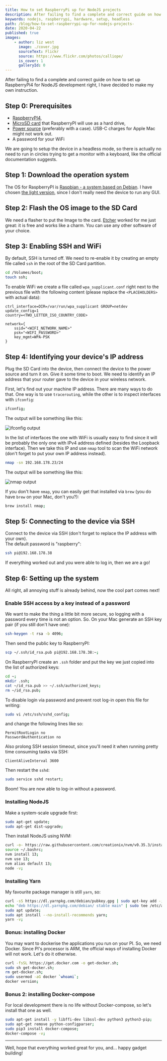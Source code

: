```yaml
---
title: How to set RaspberryPi up for NodeJS projects
description: After failing to find a complete and correct guide on how to set up RaspberryPi4 for NodeJS development right, I have decided to make my own instruction.
keywords: nodejs, raspberrypi, hardware, setup, headless
path: /blog/how-to-set-raspberrypi-up-for-nodejs-projects-
date: 2020-04-22
published: true
images:
    - author: liz west
      image: ./cover.jpg
      sourceText: Flickr
      source: https://www.flickr.com/photos/calliope/
      is_cover: 1
      galleryId: 0
---
```


After failing to find a complete and correct guide on how to set up RaspberryPi4 for NodeJS development right, I have decided to make my own instruction.

## Step 0: Prerequisites

-   [RaspberryPI4](https://www.amazon.de/-/en/dp/B07TC2BK1X/),
-   [MicroSD card](https://www.amazon.de/-/en/gp/product/B073K14CVB/) that RaspberryPI will use as a hard drive,
-   [Power source](https://www.amazon.de/-/en/gp/product/B07V3Z9LRT/) (preferably with a case). USB-C charges for Apple Mac might not work out.
-   A password for your WiFi

We are going to setup the device in a headless mode, so there is actually no need to run in circles trying to get a monitor with a keyboard, like the official documentation suggests.

## Step 1: Download the operation system

The OS for RaspberryPI is [Raspbian - a system based on Debian](https://www.raspberrypi.org/downloads/raspbian/). I have chosen [the light version](https://downloads.raspberrypi.org/raspbian_lite_latest), since I don't really need the device to run any GUI.

## Step 2: Flash the OS image to the SD Card

We need a flasher to put the Image to the card. [Etcher](https://etcher.io/) worked for me just great: it is free and works like a charm. You can use any other software of your choice.

## Step 3: Enabling SSH and WiFi

By default, SSH is turned off. We need to re-enable it by creating an empty file called `ssh` in the root of the SD Card partition.

```bash
cd /Volumes/boot;
touch ssh;
```

To enable WiFi we create a file called `wpa_supplicant.conf` right next to the previous file with the following content (please replace the `<PLACEHOLDERS>` with actual data):

```editorconfig
ctrl_interface=DIR=/var/run/wpa_supplicant GROUP=netdev
update_config=1
country=<TWO_LETTER_ISO_COUNTRY_CODE>

network={
    ssid="<WIFI_NETWORK_NAME>"
    psk="<WIFI_PASSWORD>"
    key_mgmt=WPA-PSK
}
```

## Step 4: Identifying your device's IP address

Plug the SD Card into the device, then connect the device to the power source and turn it on. Give it some time to boot.
We need to identify an IP address that your router gave to the device in your wireless network.

First, let's find out your machine IP address. There are many ways to do that. One way is to use `tracerouting`, while the other is to inspect interfaces with `ifconfig`:

```bash
ifconfig;
```

The output will be something like this:

![ifconfig output](/assets/blog/aux/interfaces.jpg)

In the list of interfaces the one with WiFi is usually easy to find since it will be probably the only one with IPv4 address defined (besides the Loopback interface).
Then we take this IP and use `nmap` tool to scan the WiFi network (don't forget to put your own IP address instead).

```bash
nmap -sn 192.168.178.23/24
```

The output will be something like this:

![nmap output](/assets/blog/aux/cad1168c3c.jpg)

If you don't have `nmap`, you can easily get that installed via `brew` (you do have `brew` on your Mac, don't you?):

```bash
brew install nmap;
```

## Step 5: Connecting to the device via SSH

Connect to the device via SSH (don't forget to replace the IP address with your own).<br />
The default password is "raspberry":

```bash
ssh pi@192.168.178.38
```

If everything worked out and you were able to log in, then we are a go!

## Step 6: Setting up the system

All right, all annoying stuff is already behind, now the cool part comes next!

### Enable SSH access by a key instead of a password

We want to make the thing a little bit more secure, so logging with a password every time is not an option. So.
On your Mac generate an SSH key pair (if you still don't have one):

```bash
ssh-keygen -t rsa -b 4096;
```

Then send the public key to RaspberryPI:

```bash
scp ~/.ssh/id_rsa.pub pi@192.168.178.38:~;
```

On RaspberryPI create an `.ssh` folder and put the key we just copied into the list of authorized keys:

```bash
cd ~;
mkdir .ssh;
cat ~/id_rsa.pub >> ~/.ssh/authorized_keys;
rm ~/id_rsa.pub;
```

To disable login via password and prevent root log-in open this file for writing:

```bash
sudo vi /etc/ssh/sshd_config;
```

and change the following lines like so:

```text
PermitRootLogin no
PasswordAuthentication no
```

Also prolong SSH session timeout, since you'll need it when running pretty time consuming tasks via SSH:

```text
ClientAliveInterval 3600
```

Then restart the `sshd`:

```bash
sudo service sshd restart;
```

Boom! You are now able to log-in without a password.

### Installing NodeJS

Make a system-scale upgrade first:

```bash
sudo apt-get update;
sudo apt-get dist-upgrade;
```

Then install NodeJS using NVM:

```bash
curl -o- https://raw.githubusercontent.com/creationix/nvm/v0.35.3/install.sh | bash;
source ~/.bashrc;
nvm install 13;
nvm use 13;
nvm alias default 13;
node -v;
```

### Installing Yarn

My favourite package manager is still `yarn`, so:

```bash
curl -sS https://dl.yarnpkg.com/debian/pubkey.gpg | sudo apt-key add -;
echo "deb https://dl.yarnpkg.com/debian/ stable main" | sudo tee /etc/apt/sources.list.d/yarn.list;
sudo apt update;
sudo apt install --no-install-recommends yarn;
yarn -v;
```

### Bonus: installing Docker

You may want to dockerise the applications you run on your PI. So, we need Docker.
Since PI's processor is ARM, the official ways of installing Docker will not work. Let's do it otherwise.

```bash
curl -fsSL https://get.docker.com -o get-docker.sh;
sudo sh get-docker.sh;
rm get-docker.sh;
sudo usermod -aG docker `whoami`;
docker version;
```

### Bonus 2: installing Docker-compose

For local development there is no life without Docker-compose, so let's install that one as well.

```bash
sudo apt-get install -y libffi-dev libssl-dev python3 python3-pip;
sudo apt-get remove python-configparser;
sudo pip3 install docker-compose;
docker-compose -v;
```

---

Well, hope that everything worked great for you, and... happy gadget building!
